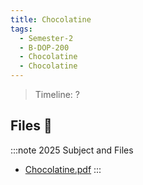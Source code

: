 ```yaml
---
title: Chocolatine
tags:
  - Semester-2
  - B-DOP-200
  - Chocolatine
  - Chocolatine
---
```

> Timeline: ?


## Files 📂

:::note 2025 Subject and Files
- [Chocolatine.pdf](https://github.com/Studio-17/Epitech-Subjects/raw/main/Semester-2/B-DOP-200/Chocolatine/Chocolatine/Chocolatine.pdf)
:::

